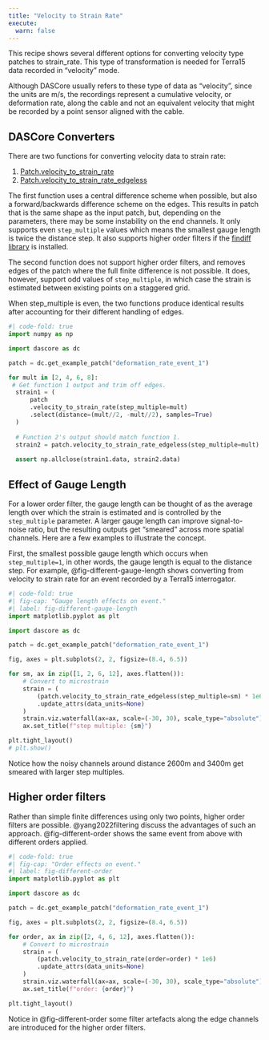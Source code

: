 ```yaml
---
title: "Velocity to Strain Rate"
execute:
  warn: false
---
```


This recipe shows several different options for converting velocity type patches to strain_rate. This type of transformation is needed for Terra15 data recorded in "velocity" mode.

:::{.callout-note}
Although DASCore usually refers to these type of data as "velocity", since the units are m/s, the recordings represent a cumulative velocity, or deformation rate, along the cable and not an equivalent velocity that might be recorded by a point sensor aligned with the cable. 
:::

## DASCore Converters

There are two functions for converting velocity data to strain rate:

1. [Patch.velocity_to_strain_rate](`dascore.Patch.velocity_to_strain_rate`)
2. [Patch.velocity_to_strain_rate_edgeless](`dascore.Patch.velocity_to_strain_rate_edgeless`)

The first function uses a central difference scheme when possible, but also a forward/backwards difference scheme on the edges. This results in patch that is the same shape as the input patch, but, depending on the parameters, there may be some instability on the end channels. It only supports even `step_multiple` values which means the smallest gauge length is twice the distance step. It also supports higher order filters if the [findiff library](https://findiff.readthedocs.io/en/latest/) is installed.

The second function does not support higher order filters, and removes edges of the patch where the full finite difference is not possible. It does, however, support odd values of `step_multiple`, in which case the strain is estimated between existing points on a staggered grid.

When step_multiple is even, the two functions produce identical results after accounting for their different handling of edges.

```python
#| code-fold: true
import numpy as np

import dascore as dc

patch = dc.get_example_patch("deformation_rate_event_1")

for mult in [2, 4, 6, 8]:
 # Get function 1 output and trim off edges.
  strain1 = (
      patch
      .velocity_to_strain_rate(step_multiple=mult)
      .select(distance=(mult//2, -mult//2), samples=True)
  )
  
  # Function 2's output should match function 1. 
  strain2 = patch.velocity_to_strain_rate_edgeless(step_multiple=mult)
  
  assert np.allclose(strain1.data, strain2.data)
```

## Effect of Gauge Length
For a lower order filter, the gauge length can be thought of as the average length over which the strain is estimated and is controlled by the `step_multiple` parameter. A larger gauge length can improve signal-to-noise ratio, but the resulting outputs get "smeared" across more spatial channels. Here are a few examples to illustrate the concept.

First, the smallest possible gauge length which occurs when `step_multiple=1`, in other words, the gauge length is equal to the distance step. For example, @fig-different-gauge-length shows converting from velocity to strain rate for an event recorded by a Terra15 interrogator. 

```python
#| code-fold: true
#| fig-cap: "Gauge length effects on event."
#| label: fig-different-gauge-length
import matplotlib.pyplot as plt

import dascore as dc

patch = dc.get_example_patch("deformation_rate_event_1")

fig, axes = plt.subplots(2, 2, figsize=(8.4, 6.5))

for sm, ax in zip([1, 2, 6, 12], axes.flatten()):
    # Convert to microstrain
    strain = (
        (patch.velocity_to_strain_rate_edgeless(step_multiple=sm) * 1e6)
        .update_attrs(data_units=None)
    )
    strain.viz.waterfall(ax=ax, scale=(-30, 30), scale_type="absolute")
    ax.set_title(f"step multiple: {sm}")

plt.tight_layout()
# plt.show()
```

Notice how the noisy channels around distance 2600m and 3400m get smeared with larger step multiples.

## Higher order filters
Rather than simple finite differences using only two points, higher order filters are possible. @yang2022filtering discuss the advantages of such an approach. @fig-different-order shows the same event from above with different orders applied.

```python
#| code-fold: true
#| fig-cap: "Order effects on event."
#| label: fig-different-order
import matplotlib.pyplot as plt

import dascore as dc

patch = dc.get_example_patch("deformation_rate_event_1")

fig, axes = plt.subplots(2, 2, figsize=(8.4, 6.5))

for order, ax in zip([2, 4, 6, 12], axes.flatten()):
    # Convert to microstrain
    strain = (
        (patch.velocity_to_strain_rate(order=order) * 1e6)
        .update_attrs(data_units=None)
    )
    strain.viz.waterfall(ax=ax, scale=(-30, 30), scale_type="absolute")
    ax.set_title(f"order: {order}")

plt.tight_layout()
```

:::{.callout-warning}
Notice in @fig-different-order some filter artefacts along the edge channels are introduced for the higher order filters. 
:::
